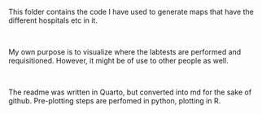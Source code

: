 This folder contains the code I have used to generate maps that have the different hospitals etc in it. 

\

My own purpose is to visualize where the labtests are performed and requisitioned. However, it might be of use to other people as well. 

\

The readme was written in Quarto, but converted into md for the sake of github. Pre-plotting steps are perfomed in python, plotting in R.

\


